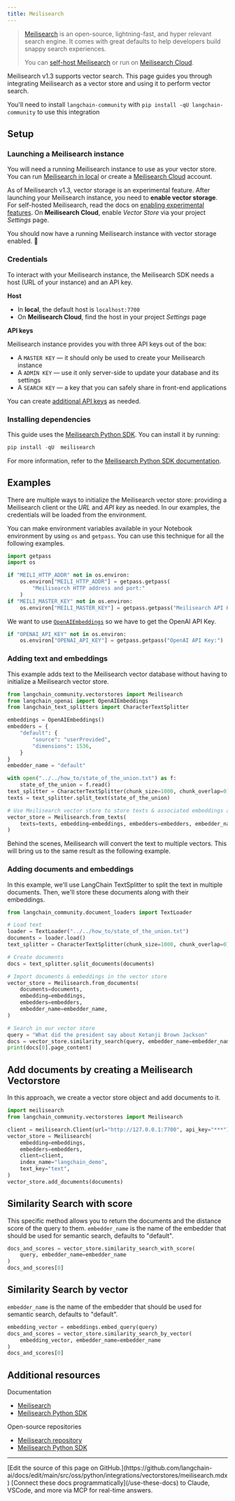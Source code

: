```yaml
---
title: Meilisearch
---
```


> [Meilisearch](https://meilisearch.com) is an open-source, lightning-fast, and hyper relevant search engine. It comes with great defaults to help developers build snappy search experiences.
>
> You can [self-host Meilisearch](https://www.meilisearch.com/docs/learn/getting_started/installation#local-installation) or run on [Meilisearch Cloud](https://www.meilisearch.com/pricing).

Meilisearch v1.3 supports vector search. This page guides you through integrating Meilisearch as a vector store and using it to perform vector search.

You'll need to install `langchain-community` with `pip install -qU langchain-community` to use this integration

## Setup

### Launching a Meilisearch instance

You will need a running Meilisearch instance to use as your vector store. You can run [Meilisearch in local](https://www.meilisearch.com/docs/learn/getting_started/installation#local-installation) or create a [Meilisearch Cloud](https://cloud.meilisearch.com/) account.

As of Meilisearch v1.3, vector storage is an experimental feature. After launching your Meilisearch instance, you need to **enable vector storage**. For self-hosted Meilisearch, read the docs on [enabling experimental features](https://www.meilisearch.com/docs/learn/experimental/overview). On **Meilisearch Cloud**, enable _Vector Store_ via your project _Settings_ page.

You should now have a running Meilisearch instance with vector storage enabled. 🎉

### Credentials

To interact with your Meilisearch instance, the Meilisearch SDK needs a host (URL of your instance) and an API key.

**Host**

- In **local**, the default host is `localhost:7700`
- On **Meilisearch Cloud**, find the host in your project _Settings_ page

**API keys**

Meilisearch instance provides you with three API keys out of the box:

- A `MASTER KEY` — it should only be used to create your Meilisearch instance
- A `ADMIN KEY` — use it only server-side to update your database and its settings
- A `SEARCH KEY` — a key that you can safely share in front-end applications

You can create [additional API keys](https://www.meilisearch.com/docs/learn/security/master_api_keys) as needed.

### Installing dependencies

This guide uses the [Meilisearch Python SDK](https://github.com/meilisearch/meilisearch-python). You can install it by running:

```python
pip install -qU  meilisearch
```

For more information, refer to the [Meilisearch Python SDK documentation](https://meilisearch.github.io/meilisearch-python/).

## Examples

There are multiple ways to initialize the Meilisearch vector store: providing a Meilisearch client or the _URL_ and _API key_ as needed. In our examples, the credentials will be loaded from the environment.

You can make environment variables available in your Notebook environment by using `os` and `getpass`. You can use this technique for all the following examples.

```python
import getpass
import os

if "MEILI_HTTP_ADDR" not in os.environ:
    os.environ["MEILI_HTTP_ADDR"] = getpass.getpass(
        "Meilisearch HTTP address and port:"
    )
if "MEILI_MASTER_KEY" not in os.environ:
    os.environ["MEILI_MASTER_KEY"] = getpass.getpass("Meilisearch API Key:")
```

We want to use [`OpenAIEmbeddings`](https://reference.langchain.com/python/integrations/langchain_openai/OpenAIEmbeddings/) so we have to get the OpenAI API Key.

```python
if "OPENAI_API_KEY" not in os.environ:
    os.environ["OPENAI_API_KEY"] = getpass.getpass("OpenAI API Key:")
```

### Adding text and embeddings

This example adds text to the Meilisearch vector database without having to initialize a Meilisearch vector store.

```python
from langchain_community.vectorstores import Meilisearch
from langchain_openai import OpenAIEmbeddings
from langchain_text_splitters import CharacterTextSplitter

embeddings = OpenAIEmbeddings()
embedders = {
    "default": {
        "source": "userProvided",
        "dimensions": 1536,
    }
}
embedder_name = "default"
```

```python
with open("../../how_to/state_of_the_union.txt") as f:
    state_of_the_union = f.read()
text_splitter = CharacterTextSplitter(chunk_size=1000, chunk_overlap=0)
texts = text_splitter.split_text(state_of_the_union)
```

```python
# Use Meilisearch vector store to store texts & associated embeddings as vector
vector_store = Meilisearch.from_texts(
    texts=texts, embedding=embeddings, embedders=embedders, embedder_name=embedder_name
)
```

Behind the scenes, Meilisearch will convert the text to multiple vectors. This will bring us to the same result as the following example.

### Adding documents and embeddings

In this example, we'll use LangChain TextSplitter to split the text in multiple documents. Then, we'll store these documents along with their embeddings.

```python
from langchain_community.document_loaders import TextLoader

# Load text
loader = TextLoader("../../how_to/state_of_the_union.txt")
documents = loader.load()
text_splitter = CharacterTextSplitter(chunk_size=1000, chunk_overlap=0)

# Create documents
docs = text_splitter.split_documents(documents)

# Import documents & embeddings in the vector store
vector_store = Meilisearch.from_documents(
    documents=documents,
    embedding=embeddings,
    embedders=embedders,
    embedder_name=embedder_name,
)

# Search in our vector store
query = "What did the president say about Ketanji Brown Jackson"
docs = vector_store.similarity_search(query, embedder_name=embedder_name)
print(docs[0].page_content)
```

## Add documents by creating a Meilisearch Vectorstore

In this approach, we create a vector store object and add documents to it.

```python
import meilisearch
from langchain_community.vectorstores import Meilisearch

client = meilisearch.Client(url="http://127.0.0.1:7700", api_key="***")
vector_store = Meilisearch(
    embedding=embeddings,
    embedders=embedders,
    client=client,
    index_name="langchain_demo",
    text_key="text",
)
vector_store.add_documents(documents)
```

## Similarity Search with score

This specific method allows you to return the documents and the distance score of the query to them. `embedder_name` is the name of the embedder that should be used for semantic search, defaults to "default".

```python
docs_and_scores = vector_store.similarity_search_with_score(
    query, embedder_name=embedder_name
)
docs_and_scores[0]
```

## Similarity Search by vector

`embedder_name` is the name of the embedder that should be used for semantic search, defaults to "default".

```python
embedding_vector = embeddings.embed_query(query)
docs_and_scores = vector_store.similarity_search_by_vector(
    embedding_vector, embedder_name=embedder_name
)
docs_and_scores[0]
```

## Additional resources

Documentation

- [Meilisearch](https://www.meilisearch.com/docs/)
- [Meilisearch Python SDK](https://python-sdk.meilisearch.com)

Open-source repositories

- [Meilisearch repository](https://github.com/meilisearch/meilisearch)
- [Meilisearch Python SDK](https://github.com/meilisearch/meilisearch-python)

---

<Callout icon="pen-to-square" iconType="regular">
    [Edit the source of this page on GitHub.](https://github.com/langchain-ai/docs/edit/main/src/oss/python/integrations/vectorstores/meilisearch.mdx)
</Callout>
<Tip icon="terminal" iconType="regular">
    [Connect these docs programmatically](/use-these-docs) to Claude, VSCode, and more via MCP for    real-time answers.
</Tip>
